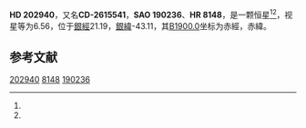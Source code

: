 {{Starbox begin
| name = HD 202940
}}
{{Starbox observe
| epoch = [[J2000.0|J2000.0]]
| constell = {{星座名待查}}<ref name=SIMBAD>{{cite web
 | url=http://simbad.u-strasbg.fr/simbad/sim-id?Ident=HR+8148
 | title =Pulsating variable Star
 | publisher=Centre de Données astronomiques de Strasbourg
 | work=SIMBAD
 | accessdate=2012-07-13}}</ref><ref name=DATA>{{cite web
 | url=http://vizier.u-strasbg.fr/viz-bin/VizieR-5?-out.add=.&-source=5050&-corr=PK=HR&-out.max=9999&HR=8148
 | title=VizieR Detailed Page
 | accessdate=2012-07-13
 | archive-date=2019-02-16
 | archive-url=https://web.archive.org/web/20190216100442/http://vizier.u-strasbg.fr/viz-bin/VizieR-5?-out.add=.&-source=5050&-corr=PK=HR&-out.max=9999&HR=8148
 | dead-url=no
 }}</ref>
| 星官 = 
| ra = {{RA|21|19|45.8}}<ref name=SIMBAD /><ref name=DATA />
| dec = {{DEC|-26|21|11}}<ref name=SIMBAD /><ref name=DATA />
| appmag_v = 6.56<ref name=SIMBAD /><ref name=DATA />
}}
{{Starbox character
| class = G5V<ref name=SIMBAD /><ref name=DATA />
| b-v = 0.73<ref name=SIMBAD /><ref name=DATA />
| u-b = 0.23<ref name=SIMBAD /><ref name=DATA />
| r-i = 0.26E<ref name=SIMBAD /><ref name=DATA />
| variable = 
}}
{{Starbox astrometry
| radial_v = 0.23
| prop_mo_ra = -30
| parallax = 0.056
| p_error = 
}}
{{Starbox catalog
| names =CD-2615541，[[SAO星表|SAO]] 190236，[[HD星表|HD]] 202940，[[HR星表|HR]] 8148}}
{{Starbox reference |Simbad=HR+8148}}
{{Starbox end}}

'''HD 202940'''，又名'''CD-2615541'''，'''SAO 190236'''、'''HR 8148'''，是一颗恒星<ref name=SIMBAD /><ref name=DATA />，视星等为6.56，位于[[銀道座標系|銀經]]21.19，[[銀道座標系|銀緯]]-43.11，其[[B1900.0|B1900.0]]坐标为赤經{{RA|21|13|58.8}}，赤緯{{DEC|-26|-43.11|53}}。

== 参考文献 ==
{{reflist}}

{{star-stub}}

[[Category:HD和HDE天體|202940]]
[[Category:HR天體|8148]]
[[Category:SAO天體|190236]]